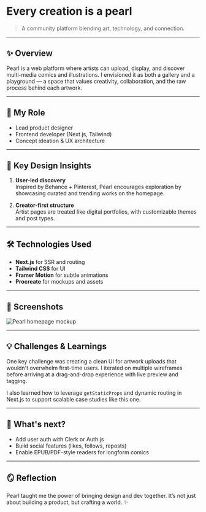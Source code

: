 
# Every creation is a pearl

> A community platform blending art, technology, and connection.

---

## ✨ Overview

Pearl is a web platform where artists can upload, display, and discover multi-media comics and illustrations. I envisioned it as both a gallery and a playground — a space that values creativity, collaboration, and the raw process behind each artwork.

---

## 🎯 My Role

- Lead product designer
- Frontend developer (Next.js, Tailwind)
- Concept ideation & UX architecture

---

## 🧠 Key Design Insights

1. **User-led discovery**  
   Inspired by Behance + Pinterest, Pearl encourages exploration by showcasing curated and trending works on the homepage.

2. **Creator-first structure**  
   Artist pages are treated like digital portfolios, with customizable themes and post types.

---

## 🛠️ Technologies Used

- **Next.js** for SSR and routing
- **Tailwind CSS** for UI
- **Framer Motion** for subtle animations
- **Procreate** for mockups and assets

---

## 📸 Screenshots

<Image
  src="/images/projects/pearl-mockup-1.png"
  alt="Pearl homepage mockup"
  width={1000}
  height={600}
/>

---

## 💡 Challenges & Learnings

One key challenge was creating a clean UI for artwork uploads that wouldn't overwhelm first-time users. I iterated on multiple wireframes before arriving at a drag-and-drop experience with live preview and tagging.

I also learned how to leverage `getStaticProps` and dynamic routing in Next.js to support scalable case studies like this one.

---

## 🚧 What's next?

- Add user auth with Clerk or Auth.js
- Build social features (likes, follows, reposts)
- Enable EPUB/PDF-style readers for longform comics

---

## 🪞 Reflection

Pearl taught me the power of bringing design and dev together. It’s not just about building a product, but crafting a world. ✨
